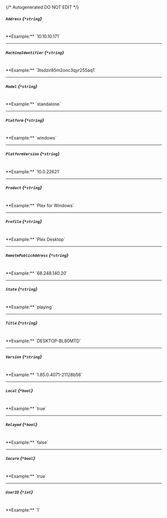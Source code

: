 {/* Autogenerated DO NOT EDIT  */}
##### `Address` *{`*string`}*
<br/>
**Example:** `10.10.10.171`

---
##### `MachineIdentifier` *{`*string`}*
<br/>
**Example:** `3tsdzir85m2onc3qyr255aq1`

---
##### `Model` *{`*string`}*
<br/>
**Example:** `standalone`

---
##### `Platform` *{`*string`}*
<br/>
**Example:** `windows`

---
##### `PlatformVersion` *{`*string`}*
<br/>
**Example:** `10.0.22621`

---
##### `Product` *{`*string`}*
<br/>
**Example:** `Plex for Windows`

---
##### `Profile` *{`*string`}*
<br/>
**Example:** `Plex Desktop`

---
##### `RemotePublicAddress` *{`*string`}*
<br/>
**Example:** `68.248.140.20`

---
##### `State` *{`*string`}*
<br/>
**Example:** `playing`

---
##### `Title` *{`*string`}*
<br/>
**Example:** `DESKTOP-BL80MTD`

---
##### `Version` *{`*string`}*
<br/>
**Example:** `1.85.0.4071-21128b56`

---
##### `Local` *{`*bool`}*
<br/>
**Example:** `true`

---
##### `Relayed` *{`*bool`}*
<br/>
**Example:** `false`

---
##### `Secure` *{`*bool`}*
<br/>
**Example:** `true`

---
##### `UserID` *{`*int`}*
<br/>
**Example:** `1`


